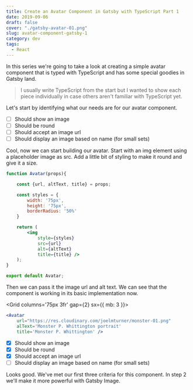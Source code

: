 ```yaml
---
title: Create an Avatar Component in Gatsby with TypeScript Part 1
date: 2019-09-06
draft: false
cover: "./gatsby-avatar-01.png"
slug: avatar-component-gatsby-1
category: dev
tags: 
  - React
---
```


<SeriesBlock />

In this series we're going to take a look at creating a simple avatar component that is typed with TypeScript and has some special goodies in Gatsby land.

> I usually write TypeScript from the start but I wanted to show each piece individually in case others aren't familiar with TypeScript yet. 

Let's start by identifying what our needs are for our avatar component. 

- [ ] Should show an image
- [ ] Should be round
- [ ] Should accept an image url
- [ ] Should display an image based on name (for small sets)

Cool, now we can start building our avatar. Start with an img element using a placeholder image as src. Add a little bit of styling to make it round and give it a size. 

```jsx
function Avatar(props){

    const {url, altText, title} = props;

    const styles = {
        width: '75px',
        height: '75px',
        borderRadius: '50%'
    }

    return (
        <img
            style={styles}
            src={url}
            alt={altText}
            title={title} />
    );
}

export default Avatar;
```

Then we can pass it the image url and alt text. We can see that the component is working in its basic implementation now.


<Grid columns='75px 3fr' gap={2} sx={{ mb: 3 }}>
<Flexbox middle>
    <Avatar /> 
</Flexbox>

```jsx
<Avatar
    url="https://res.cloudinary.com/joelmturner/monster-01.png"
    alText='Monster P. Whittington portrait'
    title='Monster P. Whittington' />
```
</Grid>

- [x] Should show an image
- [x] Should be round
- [x] Should accept an image url
- [ ] Should display an image based on name (for small sets)

Looks good. We've met our first three criteria for this component. In step 2 we'll make it more powerful with Gatsby Image. 


